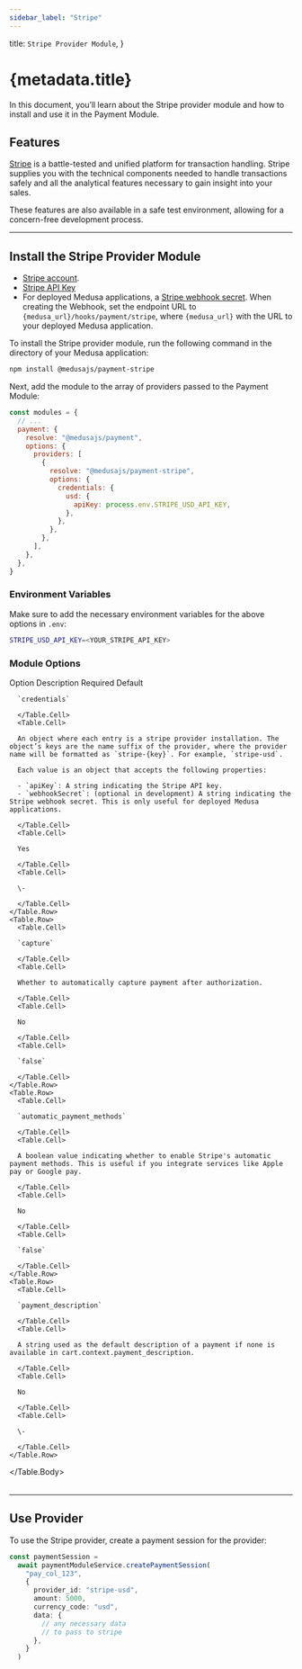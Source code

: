 ```yaml
---
sidebar_label: "Stripe"
---
```



  title: `Stripe Provider Module`,
}

# {metadata.title}

In this document, you’ll learn about the Stripe provider module and how to install and use it in the Payment Module.

## Features

[Stripe](https://stripe.com/) is a battle-tested and unified platform for transaction handling. Stripe supplies you with the technical components needed to handle transactions safely and all the analytical features necessary to gain insight into your sales.

These features are also available in a safe test environment, allowing for a concern-free development process.

---

## Install the Stripe Provider Module

<Note type="check">

- [Stripe account](https://stripe.com/).
- [Stripe API Key](https://support.stripe.com/questions/locate-api-keys-in-the-dashboard)
- For deployed Medusa applications, a [Stripe webhook secret](https://docs.stripe.com/webhooks#add-a-webhook-endpoint). When creating the Webhook, set the endpoint URL to `{medusa_url}/hooks/payment/stripe`, where `{medusa_url}` with the URL to your deployed Medusa application.

</Note>

To install the Stripe provider module, run the following command in the directory of your Medusa application:

```bash npm2yarn
npm install @medusajs/payment-stripe
```

Next, add the module to the array of providers passed to the Payment Module:

```js title="medusa-config.js"
const modules = {
  // ...
  payment: {
    resolve: "@medusajs/payment",
    options: {
      providers: [
        {
          resolve: "@medusajs/payment-stripe",
          options: {
            credentials: {
              usd: {
                apiKey: process.env.STRIPE_USD_API_KEY,
              },
            },
          },
        },
      ],
    },
  },
}
```

### Environment Variables

Make sure to add the necessary environment variables for the above options in `.env`:

```bash
STRIPE_USD_API_KEY=<YOUR_STRIPE_API_KEY>
```

### Module Options

<Table>
  <Table.Header>
    <Table.Row>
      <Table.HeaderCell>Option</Table.HeaderCell>
      <Table.HeaderCell>Description</Table.HeaderCell>
      <Table.HeaderCell>Required</Table.HeaderCell>
      <Table.HeaderCell>Default</Table.HeaderCell>
    </Table.Row>
  </Table.Header>
  <Table.Body>
    <Table.Row>
      <Table.Cell>
      
      `credentials`
      
      </Table.Cell>
      <Table.Cell>
      
      An object where each entry is a stripe provider installation. The object’s keys are the name suffix of the provider, where the provider name will be formatted as `stripe-{key}`. For example, `stripe-usd`.

      Each value is an object that accepts the following properties:

      - `apiKey`: A string indicating the Stripe API key.
      - `webhookSecret`: (optional in development) A string indicating the Stripe webhook secret. This is only useful for deployed Medusa applications.
      
      </Table.Cell>
      <Table.Cell>
      
      Yes
      
      </Table.Cell>
      <Table.Cell>
      
      \-
      
      </Table.Cell>
    </Table.Row>
    <Table.Row>
      <Table.Cell>
      
      `capture`
      
      </Table.Cell>
      <Table.Cell>
      
      Whether to automatically capture payment after authorization.
      
      </Table.Cell>
      <Table.Cell>
      
      No
      
      </Table.Cell>
      <Table.Cell>
      
      `false`
      
      </Table.Cell>
    </Table.Row>
    <Table.Row>
      <Table.Cell>
      
      `automatic_payment_methods`
      
      </Table.Cell>
      <Table.Cell>
      
      A boolean value indicating whether to enable Stripe's automatic payment methods. This is useful if you integrate services like Apple pay or Google pay.
      
      </Table.Cell>
      <Table.Cell>
      
      No
      
      </Table.Cell>
      <Table.Cell>
      
      `false`
      
      </Table.Cell>
    </Table.Row>
    <Table.Row>
      <Table.Cell>
      
      `payment_description`
      
      </Table.Cell>
      <Table.Cell>
      
      A string used as the default description of a payment if none is available in cart.context.payment_description.
      
      </Table.Cell>
      <Table.Cell>
      
      No
      
      </Table.Cell>
      <Table.Cell>
      
      \-
      
      </Table.Cell>
    </Table.Row>
  </Table.Body>
</Table>

---

## Use Provider

To use the Stripe provider, create a payment session for the provider:

```ts
const paymentSession =
  await paymentModuleService.createPaymentSession(
    "pay_col_123",
    {
      provider_id: "stripe-usd",
      amount: 5000,
      currency_code: "usd",
      data: {
        // any necessary data
        // to pass to stripe
      },
    }
  )
```
